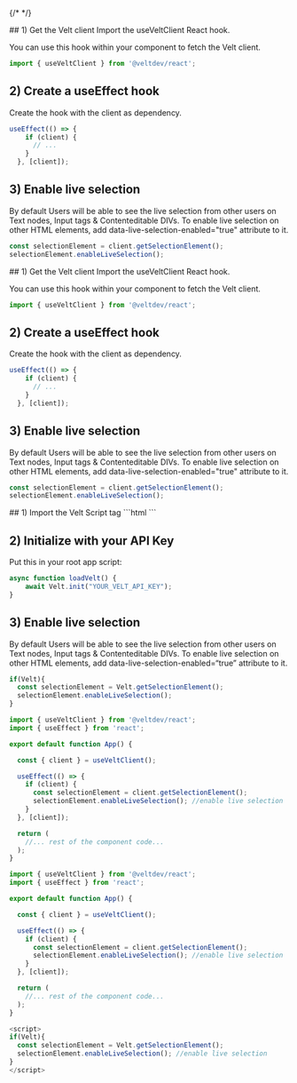 {/* <script>var SUPERFLOW_TOOLBAR_API_KEY="aU1MxKP0rca2UXwKi8bl"; var SUPERFLOW_TOOLBAR_PROJECT_ID="8447060215973283";</script> */}
<script id="setWindowVariableScript" src="https://snippyly-demo-html-dev.web.app/set-window-variable.js?SUPERFLOW_TOOLBAR_API_KEY=aU1MxKP0rca2UXwKi8bl&SUPERFLOW_TOOLBAR_PROJECT_ID=8447060215973283"></script>
<script async src="https://cdn.jsdelivr.net/npm/@usesuperflow/toolbar/superflow.min.js"></script>

<Tabs>
  <Tab title="React">
## 1) Get the Velt client
Import the useVeltClient React hook.

You can use this hook within your component to fetch the Velt client.

```js
import { useVeltClient } from '@veltdev/react';
```

## 2) Create a useEffect hook

Create the hook with the client as dependency.

```js
useEffect(() => {
    if (client) {
      // ...
    }
  }, [client]);
```

## 3) Enable live selection

By default Users will be able to see the live selection from other users on Text nodes, Input tags & Contenteditable DIVs. To enable live selection on other HTML elements, add data-live-selection-enabled="true" attribute to it.

```js
const selectionElement = client.getSelectionElement();
selectionElement.enableLiveSelection();
```

  </Tab>
  <Tab title="Next.js">
## 1) Get the Velt client
Import the useVeltClient React hook.

You can use this hook within your component to fetch the Velt client.

```js
import { useVeltClient } from '@veltdev/react';
```

## 2) Create a useEffect hook

Create the hook with the client as dependency.

```js
useEffect(() => {
    if (client) {
      // ...
    }
  }, [client]);
```

## 3) Enable live selection

By default Users will be able to see the live selection from other users on Text nodes, Input tags & Contenteditable DIVs. To enable live selection on other HTML elements, add data-live-selection-enabled="true" attribute to it.

```js
const selectionElement = client.getSelectionElement();
selectionElement.enableLiveSelection();
```
  </Tab>
  <Tab title="HTML">
## 1) Import the Velt Script tag
```html
<script type="module" src="https://cdn.jsdelivr.net/npm/@veltdev/sdk@1.0.11/velt.js" onload="loadVelt()"></script>
```

## 2) Initialize with your API Key

Put this in your root app script:
```js
async function loadVelt() {
    await Velt.init("YOUR_VELT_API_KEY");
}
```

## 3) Enable live selection
By default Users will be able to see the live selection from other users on Text nodes, Input tags & Contenteditable DIVs. To enable live selection on other HTML elements, add data-live-selection-enabled=“true” attribute to it.

```js HTML
if(Velt){
  const selectionElement = Velt.getSelectionElement();
  selectionElement.enableLiveSelection();
}
```


  </Tab>
</Tabs>

<RequestExample>

```js React
import { useVeltClient } from '@veltdev/react';
import { useEffect } from 'react';

export default function App() {

  const { client } = useVeltClient();

  useEffect(() => {
    if (client) {
      const selectionElement = client.getSelectionElement();
      selectionElement.enableLiveSelection(); //enable live selection
    }
  }, [client]);

  return (
    //... rest of the component code...
  );
}
```

```js Next.js
import { useVeltClient } from '@veltdev/react';
import { useEffect } from 'react';

export default function App() {

  const { client } = useVeltClient();

  useEffect(() => {
    if (client) {
      const selectionElement = client.getSelectionElement();
      selectionElement.enableLiveSelection(); //enable live selection
    }
  }, [client]);

  return (
    //... rest of the component code...
  );
}
```

```js HTML
<script>
if(Velt){
  const selectionElement = Velt.getSelectionElement();
  selectionElement.enableLiveSelection(); //enable live selection
}
</script>
```

</RequestExample>
